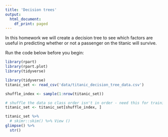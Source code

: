 ```yaml
---
title: 'Decision trees'
output:
  html_document:
    df_print: paged
---
```

In this homework we will create a decision tree to see which factors are useful in predicting whether or not a passenger on the titanic will survive.

Run the code below before you begin:
```r
library(rpart)
library(rpart.plot)
library(tidyverse)

library(tidyverse)
titanic_set <- read_csv('data/titanic_decision_tree_data.csv')

shuffle_index <- sample(1:nrow(titanic_set))

# shuffle the data so class order isn't in order - need this for training/testing split later on 
titanic_set <- titanic_set[shuffle_index, ]
```
```r
titanic_set %>% 
  # skimr::skim() %>% View ()
glimpse() %>% 
  str()
```

